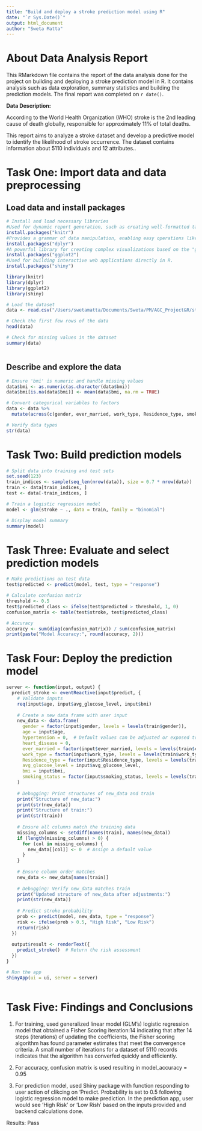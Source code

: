 ```yaml
---
title: "Build and deploy a stroke prediction model using R"
date: "`r Sys.Date()`"
output: html_document
author: "Sweta Matta"
---
```


# About Data Analysis Report

This RMarkdown file contains the report of the data analysis done for the project on building and deploying a stroke prediction model in R. It contains analysis such as data exploration, summary statistics and building the prediction models. The final report was completed on `r date()`. 

**Data Description:**

According to the World Health Organization (WHO) stroke is the 2nd leading cause of death globally, responsible for approximately 11% of total deaths.

This report aims to analyze a stroke dataset and develop a predictive model to identify the likelihood of stroke occurrence. The dataset contains information about 5110 individuals and 12 attributes..


# Task One: Import data and data preprocessing

## Load data and install packages

```r

# Install and load necessary libraries
#Used for dynamic report generation, such as creating well-formatted tables and reports in R Markdown or other outputs.
install.packages("knitr") 
#Provides a grammar of data manipulation, enabling easy operations like filtering, selecting columns, grouping, summarizing, and more.
install.packages("dplyr")
#A powerful library for creating complex visualizations based on the "grammar of graphics."
install.packages("ggplot2")
#Used for building interactive web applications directly in R.
install.packages("shiny")

library(knitr)
library(dplyr)
library(ggplot2)
library(shiny)

# Load the dataset
data <- read.csv("/Users/swetamatta/Documents/Sweta/PM/AGC_Project&R/stroke-prediction/healthcare-dataset-stroke-data.csv")

# Check the first few rows of the data
head(data)

# Check for missing values in the dataset
summary(data)



```


## Describe and explore the data

```r

# Ensure 'bmi' is numeric and handle missing values
data$bmi <- as.numeric(as.character(data$bmi))
data$bmi[is.na(data$bmi)] <- mean(data$bmi, na.rm = TRUE)

# Convert categorical variables to factors
data <- data %>%
  mutate(across(c(gender, ever_married, work_type, Residence_type, smoking_status, stroke), as.factor))

# Verify data types
str(data)


```



# Task Two: Build prediction models

```r
# Split data into training and test sets
set.seed(123)
train_indices <- sample(seq_len(nrow(data)), size = 0.7 * nrow(data))
train <- data[train_indices, ]
test <- data[-train_indices, ]

# Train a logistic regression model
model <- glm(stroke ~ ., data = train, family = "binomial")

# Display model summary
summary(model)


```




# Task Three: Evaluate and select prediction models

```r
# Make predictions on test data
test$predicted <- predict(model, test, type = "response")

# Calculate confusion matrix
threshold <- 0.5
test$predicted_class <- ifelse(test$predicted > threshold, 1, 0)
confusion_matrix <- table(test$stroke, test$predicted_class)

# Accuracy
accuracy <- sum(diag(confusion_matrix)) / sum(confusion_matrix)
print(paste("Model Accuracy:", round(accuracy, 2)))

```



# Task Four: Deploy the prediction model

```r
server <- function(input, output) {
  predict_stroke <- eventReactive(input$predict, {
    # Validate inputs
    req(input$age, input$avg_glucose_level, input$bmi)
    
    # Create a new data frame with user input
    new_data <- data.frame(
      gender = factor(input$gender, levels = levels(train$gender)),
      age = input$age,
      hypertension = 0,  # Default values can be adjusted or exposed to the user
      heart_disease = 0,
      ever_married = factor(input$ever_married, levels = levels(train$ever_married)),
      work_type = factor(input$work_type, levels = levels(train$work_type)),
      Residence_type = factor(input$Residence_type, levels = levels(train$Residence_type)),
      avg_glucose_level = input$avg_glucose_level,
      bmi = input$bmi,
      smoking_status = factor(input$smoking_status, levels = levels(train$smoking_status))
    )
    
    # Debugging: Print structures of new_data and train
    print("Structure of new_data:")
    print(str(new_data))
    print("Structure of train:")
    print(str(train))
    
    # Ensure all columns match the training data
    missing_columns <- setdiff(names(train), names(new_data))
    if (length(missing_columns) > 0) {
      for (col in missing_columns) {
        new_data[[col]] <- 0  # Assign a default value
      }
    }
    
    # Ensure column order matches
    new_data <- new_data[names(train)]
    
    # Debugging: Verify new_data matches train
    print("Updated structure of new_data after adjustments:")
    print(str(new_data))
    
    # Predict stroke probability
    prob <- predict(model, new_data, type = "response")
    risk <- ifelse(prob > 0.5, "High Risk", "Low Risk")
    return(risk)
  })
  
  output$result <- renderText({
    predict_stroke()  # Return the risk assessment
  })
}

# Run the app
shinyApp(ui = ui, server = server)



```




# Task Five: Findings and Conclusions

1. For training, used generalized linear model (GLM's) logistic regression model that obtained a Fisher Scoring iteration:14 indicating that after 14 steps (iterations) of updating the coefficients, the Fisher scoring algorithm has found parameter estimates that meet the convergence criteria. A small number of iterations for a dataset of 5110 records indicates that the algorithm has converfed quickly and efficiently.

2. For accuracy, confusion matrix is used resulting in model_accuracy = 0.95

3. For prediction model, used Shiny package with function responding to user action of clikcing on 'Predict. Probability is set to 0.5 following logistic regression model to make prediction.
In the prediction app, user would see 'High Risk' or 'Low Rish' based on the inputs provided and backend calculations done.

Results: Pass































